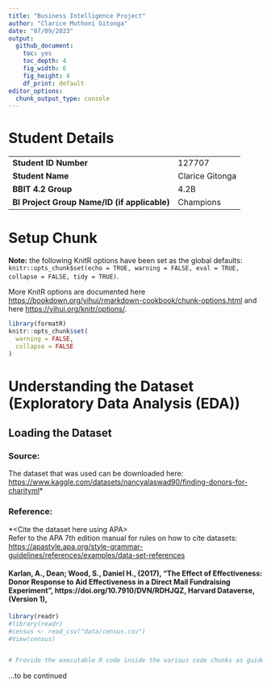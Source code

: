 ```yaml
---
title: "Business Intelligence Project"
author: "Clarice Muthoni Gitonga"
date: "07/09/2023"
output:
  github_document: 
    toc: yes
    toc_depth: 4
    fig_width: 6
    fig_height: 4
    df_print: default
editor_options:
  chunk_output_type: console
---
```


# Student Details

|                                              |                 |
|----------------------------------------------|-----------------|
| **Student ID Number**                        | 127707          |
| **Student Name**                             | Clarice Gitonga |
| **BBIT 4.2 Group**                           | 4.2B            |
| **BI Project Group Name/ID (if applicable)** | Champions       |

# Setup Chunk

**Note:** the following KnitR options have been set as the global defaults: <BR> `knitr::opts_chunk$set(echo = TRUE, warning = FALSE, eval = TRUE, collapse = FALSE, tidy = TRUE)`.

More KnitR options are documented here <https://bookdown.org/yihui/rmarkdown-cookbook/chunk-options.html> and here <https://yihui.org/knitr/options/>.

```r
library(formatR)
knitr::opts_chunk$set(
  warning = FALSE,
  collapse = FALSE
)
```

# Understanding the Dataset (Exploratory Data Analysis (EDA))

## Loading the Dataset

### Source:

The dataset that was used can be downloaded here: <https://www.kaggle.com/datasets/nancyalaswad90/finding-donors-for-charityml>*

### Reference:

*\<Cite the dataset here using APA\>\
Refer to the APA 7th edition manual for rules on how to cite datasets: <https://apastyle.apa.org/style-grammar-guidelines/references/examples/data-set-references>

#### Karlan, A., Dean; Wood, S., Daniel H., (2017), "The Effect of Effectiveness: Donor Response to Aid Effectiveness in a Direct Mail Fundraising Experiment", https://doi.org/10.7910/DVN/RDHJQZ, Harvard Dataverse, (Version 1),

```r
library(readr)
#library(readr)
#census <- read_csv("data/census.csv")
#View(census)


# Provide the executable R code inside the various code chunks as guided by the lab work.
```

...to be continued
